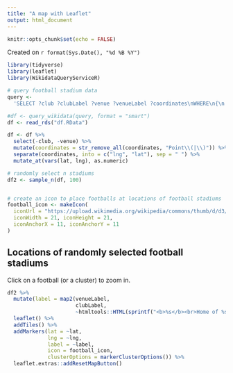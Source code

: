 ```yaml
---
title: "A map with Leaflet"
output: html_document
---
```


```r
knitr::opts_chunk$set(echo = FALSE)
```


Created on `r format(Sys.Date(), "%d %B %Y")`

```r
library(tidyverse)
library(leaflet)
library(WikidataQueryServiceR)

```

```r
# query football stadium data
query <-
  'SELECT ?club ?clubLabel ?venue ?venueLabel ?coordinates\nWHERE\n{\n	?club wdt:P31 wd:Q476028 .\n	?club wdt:P115 ?venue .\n	?venue wdt:P625 ?coordinates .\n	SERVICE wikibase:label { bd:serviceParam wikibase:language "en" }\n}'

#df <- query_wikidata(query, format = "smart")
df <- read_rds("df.RData")

df <- df %>% 
  select(-club, -venue) %>% 
  mutate(coordinates = str_remove_all(coordinates, "Point\\(|\\)")) %>% 
  separate(coordinates, into = c("lng", "lat"), sep = " ") %>% 
  mutate_at(vars(lat, lng), as.numeric)

```


```r

# randomly select n stadiums
df2 <- sample_n(df, 100)


# create an icon to place footballs at locations of football stadiums
football_icon <- makeIcon(
  iconUrl = "https://upload.wikimedia.org/wikipedia/commons/thumb/d/d3/Soccerball.svg/240px-Soccerball.svg.png",
  iconWidth = 21, iconHeight = 21,
  iconAnchorX = 11, iconAnchorY = 11
)


``` 

## Locations of randomly selected football stadiums

Click on a football (or a cluster) to zoom in.

```r

df2 %>% 
  mutate(label = map2(venueLabel, 
                      clubLabel, 
                      ~htmltools::HTML(sprintf("<b>%s</b><br>Home of %s", .x, .y)))) %>% 
  leaflet() %>% 
  addTiles() %>% 
  addMarkers(lat = ~lat, 
             lng = ~lng, 
             label = ~label, 
             icon = football_icon,
             clusterOptions = markerClusterOptions()) %>% 
  leaflet.extras::addResetMapButton()

```

